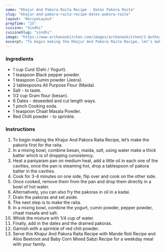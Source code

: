 ---
name: "Khajur And Pakora Raita Recipe - Dates Pakora Raita"
slug: "khajur-and-pakora-raita-recipe-dates-pakora-raita"
layout: 'RecipeLayout'
prepTime: "25"
cuisine: "Sindhi"
cuisineSlug: "sindhi"
image: "https://www.archanaskitchen.com/images/archanaskitchen/1-Author/sneha-archanaskitchen.com/Khajur_Pakori_Raita_Recipe_.jpg"
excerpt: "To begin making the Khajur And Pakora Raita Recipe, let’s make the pakoris first for the raita"
---

### Ingredients

- 1 cup Curd (Dahi / Yogurt).
- 1 teaspoon Black pepper powder.
- 1 teaspoon Cumin powder (Jeera).
- 2 tablespoons All Purpose Flour (Maida).
- Salt - to taste.
- 1/2 cup Gram flour (besan).
- 6 Dates - deseeded and cut length ways.
- 1 pinch Cooking soda.
- 1 teaspoon Chaat Masala Powder.
- Red Chilli powder - to sprinkle.

### Instructions

1. To begin making the Khajur And Pakora Raita Recipe, let’s make the pakoris first for the raita.
1. In a mixing bowl, combine besan, maida, salt, using water make a thick batter which is of dropping consistency.
1. Heat a paniyaram pan on medium heat, add a little oil in each one of the cavities, once the pan is steaming hot, drop a tablespoon of pakora batter in the cavities.
1. Cook for 3-4 minutes on one side, flip over and cook on the other side.
1. Once cooked, remove them from the pan and drop them directly in a bowl of hot water.
1. Alternatively, you can also fry the pakoras in oil in a kadai.
1. Drain the pakoras and set aside.
1. The next step is to make the raita.
1. In a mixing bowl, combine the yogurt, cumin powder, pepper powder, chaat masala and salt.
1. Whisk the mixture with 1/4 cup of water.
1. Finally, add in the dates and the drained pakoras.
1. Garnish with a sprinkle of red chili powder.
1. Serve this Khajur And Pakora Raita Recipe with Mande Roti Recipe and Aloo Beetroot and Baby Corn Mixed Sabzi Recipe for a weekday meal with your family.
